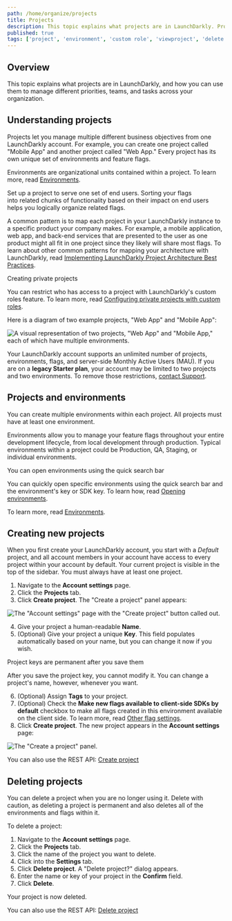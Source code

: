 ```yaml
---
path: /home/organize/projects
title: Projects
description: This topic explains what projects are in LaunchDarkly. Projects let you manage multiple different business objectives from one LaunchDarkly account. You can use them to manage different priorities, teams, and tasks across your organization.
published: true
tags: ['project', 'environment', 'custom role', 'viewproject', 'delete']
---
```


## Overview

This topic explains what projects are in LaunchDarkly, and how you can use them to manage different priorities, teams, and tasks across your organization.

## Understanding projects

Projects let you manage multiple different business objectives from one LaunchDarkly account. For example, you can create one project called "Mobile App" and another project called "Web App." Every project has its own unique set of environments and feature flags.

Environments are organizational units contained within a project. To learn more, read [Environments](/home/organize/environments).

Set up a project to serve one set of end users. Sorting your flags into related chunks of functionality based on their impact on end users helps you logically organize related flags.

A common pattern is to map each project in your LaunchDarkly instance to a specific product your company makes. For example, a mobile application, web app, and back-end services that are presented to the user as one product might all fit in one project since they likely will share most flags. To learn about other common patterns for mapping your architecture with LaunchDarkly, read [Implementing LaunchDarkly Project Architecture Best Practices](https://launchdarkly.com/blog/implementing-launchdarkly-project-architecture-best-practices).


<Callout intent="info">
<CalloutTitle>Creating private projects</CalloutTitle>
<CalloutDescription>

You can restrict who has access to a project with LaunchDarkly's custom roles feature. To learn more, read [Configuring private projects with custom roles](/home/organize/private-projects).

</CalloutDescription>
</Callout>

Here is a diagram of two example projects, "Web App" and "Mobile App":

![A visual representation of two projects, "Web App" and "Mobile App," each of which have multiple environments.](projects-two-app-types.png)

Your LaunchDarkly account supports an unlimited number of projects, environments, flags, and server-side Monthly Active Users (MAU). If you are on a **legacy Starter plan**, your account may be limited to two projects and two environments. To remove those restrictions, [contact Support](https://support.launchdarkly.com/hc/en-us/requests/new).

## Projects and environments

You can create multiple environments within each project. All projects must have at least one environment.

Environments allow you to manage your feature flags throughout your entire development lifecycle, from local development through production. Typical environments within a project could be Production, QA, Staging, or individual environments.

<Callout intent="info">
<CalloutTitle>You can open environments using the quick search bar</CalloutTitle>
<CalloutDescription>

You can quickly open specific environments using the quick search bar and the environment's key or SDK key. To learn how, read [Opening environments](/home/organize/environments#opening-environments).

</CalloutDescription>
</Callout>

To learn more, read [Environments](/home/organize/environments).

## Creating new projects

When you first create your LaunchDarkly account, you start with a _Default_ project, and all account members in your account have access to every project within your account by default. Your current project is visible in the top of the sidebar. You must always have at least one project.

1. Navigate to the **Account settings** page.
2. Click the **Projects** tab.
3. Click **Create project**. The "Create a project" panel appears:

![The "Account settings" page with the "Create project" button called out.](settings-projects-new-callout.png)


4. Give your project a human-readable **Name**.
5. (Optional) Give your project a unique **Key**. This field populates automatically based on your name, but you can change it now if you wish.

<Callout intent="alert">
<CalloutTitle>Project keys are permanent after you save them</CalloutTitle>
<CalloutDescription>

After you save the project key, you cannot modify it. You can change a project's name, however, whenever you want.

</CalloutDescription>
</Callout>

6. (Optional) Assign **Tags** to your project.
7. (Optional) Check the **Make new flags available to client-side SDKs by default** checkbox to make all flags created in this environment available on the client side. To learn more, read [Other flag settings](/home/flags/settings).
8. Click **Create project**. The new project appears in the **Account settings** page:

![The "Create a project" panel.](settings-projects-create.png)

<LearnMore>

You can also use the REST API: [Create project](https://apidocs.launchdarkly.com/tag/Projects#operation/postProject)

</LearnMore>

## Deleting projects

You can delete a project when you are no longer using it. Delete with caution, as deleting a project is permanent and also deletes all of the environments and flags within it.

To delete a project:

1. Navigate to the **Account settings** page.
2. Click the **Projects** tab.
3. Click the name of the project you want to delete.
4. Click into the **Settings** tab.
5. Click **Delete project**. A "Delete project?" dialog appears.
6. Enter the name or key of your project in the **Confirm** field.
7. Click **Delete**.

Your project is now deleted.

<LearnMore>

You can also use the REST API: [Delete project](https://apidocs.launchdarkly.com/tag/Projects#operation/deleteProject)

</LearnMore>
